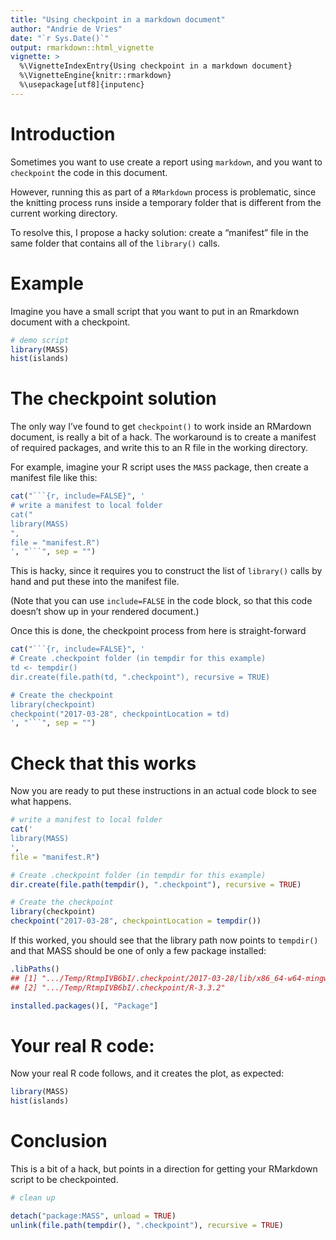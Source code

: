 ```yaml
---
title: "Using checkpoint in a markdown document"
author: "Andrie de Vries"
date: "`r Sys.Date()`"
output: rmarkdown::html_vignette
vignette: >
  %\VignetteIndexEntry{Using checkpoint in a markdown document}
  %\VignetteEngine{knitr::rmarkdown}
  %\usepackage[utf8]{inputenc}
---
```


# Introduction

Sometimes you want to use create a report using `markdown`, and you want to `checkpoint` the code in this document.

However, running this as part of a `RMarkdown` process is problematic, since the knitting process runs inside a temporary folder that is different from the current working directory.

To resolve this, I propose a hacky solution: create a "manifest" file in the same folder that contains all of the `library()` calls.

# Example

Imagine you have a small script that you want to put in an Rmarkdown document with a checkpoint.

```r
# demo script
library(MASS)
hist(islands)
```

# The checkpoint solution

The only way I've found to get `checkpoint()` to work inside an RMardown document, is really a bit of a hack. The workaround is to create a manifest of required packages, and write this to an R file in the working directory.

For example, imagine your R script uses the `MASS` package, then create a manifest file like this:

```r
cat("```{r, include=FALSE}", '
# write a manifest to local folder
cat("
library(MASS)
",
file = "manifest.R")
', "```", sep = "")
```

This is hacky, since it requires you to construct the list of `library()` calls by hand and put these into the manifest file.

(Note that you can use `include=FALSE` in the code block, so that this code doesn't show up in your rendered document.)

Once this is done, the checkpoint process from here is straight-forward


```r
cat("```{r, include=FALSE}", '
# Create .checkpoint folder (in tempdir for this example)
td <- tempdir()
dir.create(file.path(td, ".checkpoint"), recursive = TRUE)

# Create the checkpoint
library(checkpoint)
checkpoint("2017-03-28", checkpointLocation = td)
', "```", sep = "")
```

# Check that this works

Now you are ready to put these instructions in an actual code block to see what happens.

```r
# write a manifest to local folder
cat('
library(MASS)
',
file = "manifest.R")

# Create .checkpoint folder (in tempdir for this example)
dir.create(file.path(tempdir(), ".checkpoint"), recursive = TRUE)

# Create the checkpoint
library(checkpoint)
checkpoint("2017-03-28", checkpointLocation = tempdir())

```


If this worked, you should see that the library path now points to `tempdir()` and that MASS should be one of only a few package installed:

```r
.libPaths()
## [1] ".../Temp/RtmpIVB6bI/.checkpoint/2017-03-28/lib/x86_64-w64-mingw32/3.3.2"
## [2] ".../Temp/RtmpIVB6bI/.checkpoint/R-3.3.2"
```

```r
installed.packages()[, "Package"]
```

# Your real R code:

Now your real R code follows, and it creates the plot, as expected:

```r
library(MASS)
hist(islands)
```

# Conclusion

This is a bit of a hack, but points in a direction for getting your RMarkdown script to be checkpointed.


```r
# clean up

detach("package:MASS", unload = TRUE)
unlink(file.path(tempdir(), ".checkpoint"), recursive = TRUE)
```